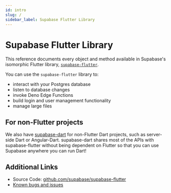 ```yaml
---
id: intro
slug: /
sidebar_label: Supabase Flutter Library
---
```


# Supabase Flutter Library

This reference documents every object and method available in Supabase's isomorphic Flutter library, [`supabase-flutter`](https://pub.dev/packages/supabase_flutter).

You can use the `supabase-flutter` library to:

- interact with your Postgres database
- listen to database changes
- invoke Deno Edge Functions
- build login and user management functionality
- manage large files

## For non-Flutter projects

We also have [supabase-dart](https://github.com/supabase-community/supabase-dart) for non-Flutter Dart projects, such as server-side Dart or Angular-Dart.
supabase-dart shares most of the APIs with supabase-flutter without being dependent on Flutter so that you can use Supabase anywhere you can run Dart!

## Additional Links

- Source Code: [github.com/supabase/supabase-flutter](https://github.com/supabase/supabase-flutter)
- [Known bugs and issues](https://github.com/supabase/supabase-flutter/issues)
